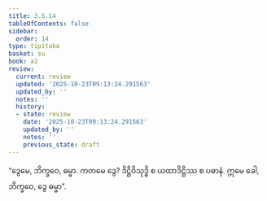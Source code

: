 ```yaml
---
title: 3.5.14
tableOfContents: false
sidebar:
  order: 14
type: tipitaka
basket: su
book: a2
review:
  current: review
  updated: '2025-10-23T09:13:24.291563'
  updated_by: ''
  notes: ''
  history:
  - state: review
    date: '2025-10-23T09:13:24.291563'
    updated_by: ''
    notes: ''
    previous_state: draft
---
```



<ReviewStatus review={frontmatter.review} showDetails={true} />

<HypothesisAnnotation frontmatter={frontmatter} />

<DynamicBreadcrumb />

<Division number="177" book="a2" e="ch" v="15" p="94">

<Paragraph number="270" book="a2">
“ဒွေမေ, ဘိက္ခဝေ, ဓမ္မာ. ကတမေ ဒွေ? ဒိဋ္ဌိဝိသုဒ္ဓိ စ ယထာဒိဋ္ဌိဿ စ ပဓာနံ. ဣမေ ခေါ, ဘိက္ခဝေ, ဒွေ ဓမ္မာ”.
</Paragraph>
</Division>